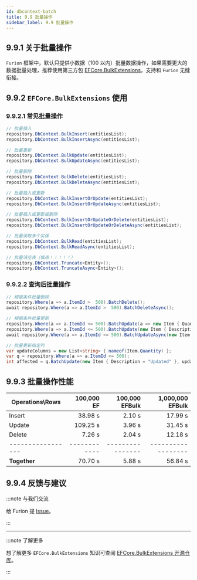 ```yaml
---
id: dbcontext-batch
title: 9.9 批量操作
sidebar_label: 9.9 批量操作
---
```


## 9.9.1 关于批量操作

`Furion` 框架中，默认只提供小数据（100 以内）批量数据操作，如果需要更大的数据批量处理，推荐使用第三方包 [EFCore.BulkExtensions](https://github.com/borisdj/EFCore.BulkExtensions)，支持和 `Furion` 无缝衔接。

## 9.9.2 `EFCore.BulkExtensions` 使用

### 9.9.2.1 常见批量操作

```cs
// 批量插入
repository.DbContext.BulkInsert(entitiesList);
repository.DbContext.BulkInsertAsync(entitiesList);

// 批量更新
repository.DbContext.BulkUpdate(entitiesList);
repository.DbContext.BulkUpdateAsync(entitiesList);

// 批量删除
repository.DbContext.BulkDelete(entitiesList);
repository.DbContext.BulkDeleteAsync(entitiesList);

// 批量插入或更新
repository.DbContext.BulkInsertOrUpdate(entitiesList);
repository.DbContext.BulkInsertOrUpdateAsync(entitiesList);

// 批量插入或更新或删除
repository.DbContext.BulkInsertOrUpdateOrDelete(entitiesList);
repository.DbContext.BulkInsertOrUpdateOrDeleteAsync(entitiesList);

// 批量读取多个实体
repository.DbContext.BulkRead(entitiesList);
repository.DbContext.BulkReadAsync(entitiesList);

// 批量清空表（慎用！！！！！）
repository.DbContext.Truncate<Entity>();
repository.DbContext.TruncateAsync<Entity>();
```

### 9.9.2.2 查询后批量操作

```cs
// 根据条件批量删除
repository.Where(a => a.ItemId >  500).BatchDelete();
await repository.Where(a => a.ItemId >  500).BatchDeleteAsync();

// 根据条件批量更新
repository.Where(a => a.ItemId <= 500).BatchUpdate(a => new Item { Quantity = a.Quantity + 100 });
repository.Where(a => a.ItemId <= 500).BatchUpdate(new Item { Description = "Updated" });
await repository.Where(a => a.ItemId <= 500).BatchUpdateAsync(new Item { Description = "Updated" });

// 批量更新指定列
var updateColumns = new List<string> { nameof(Item.Quantity) };
var q = repository.Where(a => a.ItemId <= 500);
int affected = q.BatchUpdate(new Item { Description = "Updated" }, updateColumns);
```

## 9.9.3 批量操作性能

| Operations\Rows   |   100,000 EF |   100,000 EFBulk |   1,000,000 EFBulk |
| ----------------- | -----------: | ---------------: | -----------------: |
| Insert            |      38.98 s |           2.10 s |            17.99 s |
| Update            |     109.25 s |           3.96 s |            31.45 s |
| Delete            |       7.26 s |           2.04 s |            12.18 s |
| ----------------- | ------------ | ---------------- | ------------------ |
| **Together**      |      70.70 s |           5.88 s |            56.84 s |

## 9.9.4 反馈与建议

:::note 与我们交流

给 Furion 提 [Issue](https://gitee.com/monksoul/Furion/issues/new?issue)。

:::

---

:::note 了解更多

想了解更多 `EFCore.BulkExtensions` 知识可查阅 [EFCore.BulkExtensions 开源仓库](https://github.com/borisdj/EFCore.BulkExtensions)。

:::

